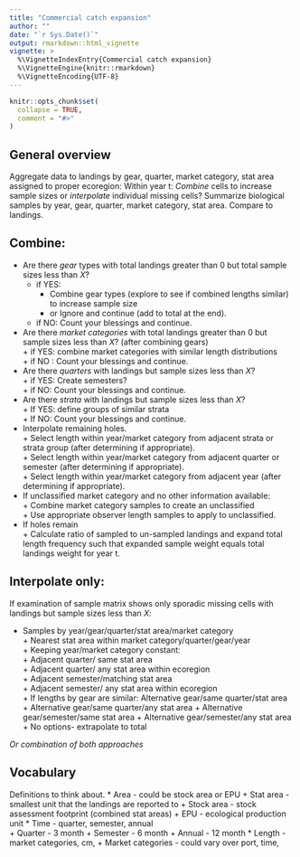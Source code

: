 ```yaml
---
title: "Commercial catch expansion"
author: ""
date: "`r Sys.Date()`"
output: rmarkdown::html_vignette
vignette: >
  %\VignetteIndexEntry{Commercial catch expansion}
  %\VignetteEngine{knitr::rmarkdown}
  %\VignetteEncoding{UTF-8}
---
```


```r
knitr::opts_chunk$set(
  collapse = TRUE,
  comment = "#>"
)
```

## General overview
Aggregate data to landings by gear, quarter, market category, stat area assigned to proper ecoregion:
Within year t:
  *Combine* cells to increase sample sizes or *interpolate* individual missing cells? 
Summarize biological samples by year, gear, quarter, market category, stat area. Compare to landings.

## Combine:
* Are there *gear* types with total landings greater than 0 but total sample sizes less than *X*?  
    + if YES: 
        - Combine gear types (explore to see if combined lengths similar) to increase sample size  
        - or Ignore and continue (add to total at the end).  
    + if NO: Count your blessings and continue.  
* Are there *market categories* with total landings greater than 0 but sample sizes less than *X*? (after combining gears)  
	  + if YES: combine market categories with similar length distributions  
	  + if NO : Count your blessings and continue.  
* Are there *quarters* with landings but sample sizes less than *X*?  
	  + if YES: Create semesters?  
	  + if NO: Count your blessings and continue.  
* Are there *strata* with landings but sample sizes less than *X*?  
	  + If YES: define groups of similar strata  
	  + If NO: Count your blessings and continue.  
* Interpolate remaining holes.  
	  + Select length within year/market category from adjacent strata or strata group (after determining if appropriate).  
	  + Select length within year/market category from adjacent quarter or semester (after determining if appropriate).  
	  + Select length within year/market category from adjacent year (after determining if appropriate).  
* If unclassified market category and no other information available:  
	  + Combine market category samples to create an unclassified  
	  + Use appropriate observer length samples to apply to unclassified.  
* If holes remain  
	  + Calculate ratio of sampled to un-sampled landings and expand total length frequency such that expanded sample weight equals total landings weight for year t.

## Interpolate only:
If examination of sample matrix shows only sporadic missing cells with landings but sample sizes less than *X*:  

* Samples by year/gear/quarter/stat area/market category  
	  + Nearest stat area within market category/quarter/gear/year  
	  	  + Keeping year/market category constant:  
	  	  	  + Adjacent quarter/ same stat area  
	  	  	  	  + Adjacent quarter/ any stat area within ecoregion  
	  	  	  	  	  + Adjacent semester/matching stat area  
	  	  	  	  	  	  + Adjacent semester/ any stat area within ecoregion  
                            +  If lengths by gear are similar: Alternative gear/same quarter/stat area	
	  	  	  	  	  	  	  	  + Alternative gear/same quarter/any stat area
	  	  	  	  	  	  	  	  	  + Alternative gear/semester/same stat area
	  	  	  	  	  	  	  	  	  	  + Alternative gear/semester/any stat area
	  	  	  	  	  	  	  	  	  	  	  + No options- extrapolate to total

*Or combination of both approaches*

## Vocabulary
Definitions to think about.
* Area - could be stock area or EPU
	  + Stat area - smallest unit that the landings are reported to 
	  + Stock area - stock assessment footprint (combined stat areas)
	  + EPU - ecological production unit
* Time - quarter, semester, annual	
	  + Quarter - 3 month
	  + Semester - 6 month
	  + Annual - 12 month
* Length - market categories, cm, 
	  + Market categories - could vary over port, time, 


					
			
	


